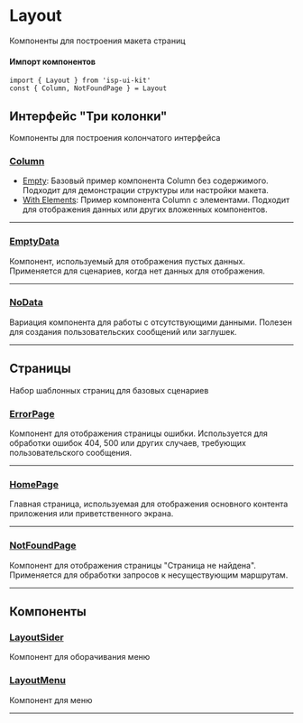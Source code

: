 
<Meta title="Layout/Описание"/>

# Layout
Компоненты для построения макета страниц

#### Импорт компонентов
```tsx
import { Layout } from 'isp-ui-kit'
const { Column, NotFoundPage } = Layout
```

## Интерфейс "Три колонки"
Компоненты для построения колончатого интерфейса
### [Column](?path=/docs/layout-threecolumns-column--docs)
- [Empty](?path=/story/layout-threecolumns-column--empty): Базовый пример компонента Column без содержимого. Подходит для демонстрации структуры или настройки макета.
- [With Elements](?path=/story/layout-threecolumns-column--with-elements): Пример компонента Column с элементами. Подходит для отображения данных или других вложенных компонентов.

---

### [EmptyData](?path=/docs/layout-threecolumns-emptydata--docs)
Компонент, используемый для отображения пустых данных. Применяется для сценариев, когда нет данных для отображения.

---

### [NoData](?path=/docs/layout-threecolumns-nodata--docs)
Вариация компонента для работы с отсутствующими данными. Полезен для создания пользовательских сообщений или заглушек.

---

## Страницы
Набор шаблонных страниц для базовых сценариев

### [ErrorPage](?path=/docs/layout-pages-errorpage--docs)
Компонент для отображения страницы ошибки. Используется для обработки ошибок 404, 500 или других случаев, требующих пользовательского сообщения.

---

### [HomePage](?path=/docs/layout-pages-homepage--docs)
Главная страница, используемая для отображения основного контента приложения или приветственного экрана.

---

### [NotFoundPage](?path=/docs/layout-pages-notfoundpage--docs)
Компонент для отображения страницы "Страница не найдена". Применяется для обработки запросов к несуществующим маршрутам.

---
## Компоненты

### [LayoutSider](?path=/docs/layout-layoutsider--docs)
Компонент для оборачивания меню

### [LayoutMenu](?path=/docs/layout-layoutmenu--docs)
Компонент для меню

---

